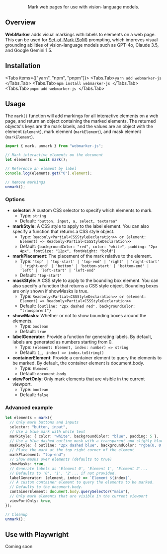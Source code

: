 
<p align="center">
  <Logo />
</p>

<br />

<p align="center">Mark web pages for use with vision-language models.</p>

<Demo />

## Overview

**WebMarker** adds visual markings with labels to elements on a web page. This can be used for [Set-of-Mark (SoM)](https://github.com/microsoft/SoM) prompting, which improves visual grounding abilities of vision-language models such as GPT-4o, Claude 3.5, and Google Gemini 1.5.

## Installation

<Tabs items={["yarn", "npm", "pnpm"]}>
  <Tabs.Tab>```yarn add webmarker-js ```</Tabs.Tab>
  <Tabs.Tab>```npm install webmarker-js ```</Tabs.Tab>
  <Tabs.Tab>```pnpm add webmarker-js ```</Tabs.Tab>
</Tabs>

## Usage

The `mark()` function will add markings for all interactive elements on a web page, and return an object containing the marked elements. The returned objects's keys are the mark labels, and the values are an object with the element (`element`), mark element (`markElement`), and mask element (`markElement`).

```javascript
import { mark, unmark } from "webmarker-js";

// Mark interactive elements on the document
let elements = await mark();

// Reference an element by label
console.log(elements.get("0").element);

// Remove markings
unmark();
```

### Options

- **selector**: A custom CSS selector to specify which elements to mark.
  - Type: `string`
  - Default: `"button, input, a, select, textarea"`
- **markStyle**: A CSS style to apply to the label element. You can also specify a function that returns a CSS style object.
  - Type: `Readonly<Partial<CSSStyleDeclaration>> or (element: Element) => Readonly<Partial<CSSStyleDeclaration>>`
  - Default: `{backgroundColor: "red", color: "white", padding: "2px 4px", fontSize: "12px", fontWeight: "bold"}`
- **markPlacement**: The placement of the mark relative to the element.
  - Type: `'top' | 'top-start' | 'top-end' | 'right' | 'right-start' | 'right-end' | 'bottom' | 'bottom-start' | 'bottom-end' | 'left' | 'left-start' | 'left-end'`
  - Default: `'top-start'`
- **maskStyle**: A CSS style to apply to the bounding box element. You can also specify a function that returns a CSS style object. Bounding boxes are only shown if showMasks is true.
  - Type: `Readonly<Partial<CSSStyleDeclaration>> or (element: Element) => Readonly<Partial<CSSStyleDeclaration>>`
  - Default: `{outline: "2px dashed red", backgroundColor: "transparent"}`
- **showMasks**: Whether or not to show bounding boxes around the elements.
  - Type: `boolean`
  - Default: `true`
- **labelGenerator**: Provide a function for generating labels. By default, labels are generated as numbers starting from 0.
  - Type: `(element: Element, index: number) => string`
  - Default: `(_, index) => index.toString()`
- **containerElement**: Provide a container element to query the elements to be marked. By default, the container element is document.body.
  - Type: `Element`
  - Default: `document.body`
- **viewPortOnly**: Only mark elements that are visible in the current viewport.
  - Type: `boolean`
  - Default: `false`

### Advanced example

```typescript
let elements = mark({
  // Only mark buttons and inputs
  selector: "button, input",
  // Use a blue mark with white text
  markStyle: { color: "white", backgroundColor: "blue", padding: 5 },
  // Use a blue dashed outline mask with a transparent and slighly blue background
  maskStyle: { outline: "2px dashed blue", backgroundColor: "rgba(0, 0, 255, 0.1)"},
  // Place the mark at the top right corner of the element
  markPlacement: "top-end";
  // Show masks over elements (defaults to true)
  showMasks: true,
  // Generate labels as 'Element 0', 'Element 1', 'Element 2'...
  // Defaults to '0', '1', '2'... if not provided.
  labelGenerator: (element, index) => `Element ${index}`,
  // A custom container element to query the elements to be marked.
  // Defaults to the document.body.
  containerElement: document.body.querySelector("main"),
  // Only mark elements that are visible in the current viewport
  viewPortOnly: true,
});

// Cleanup
unmark();
```

## Use with Playwright

<Callout emoji="🚧" type="info">
  Coming soon
</Callout>
